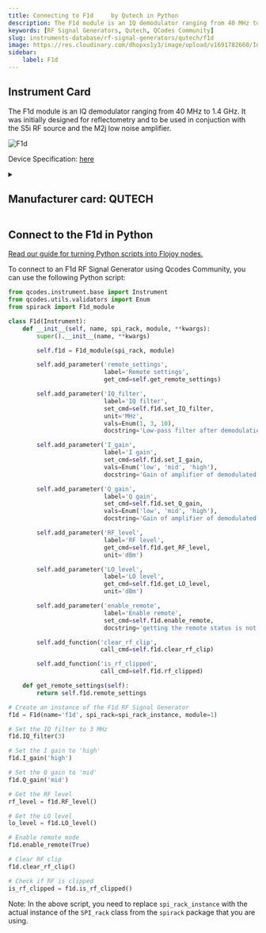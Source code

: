 ```yaml
---
title: Connecting to F1d	 by Qutech in Python
description: The F1d module is an IQ demodulator ranging from 40 MHz to 1.4 GHz. It was initially designed for reflectometry and to be used in conjuction with the S5i RF source and the M2j low noise amplifier.
keywords: [RF Signal Generators, Qutech, QCodes Community] 
slug: instruments-database/rf-signal-generators/qutech/f1d 
image: https://res.cloudinary.com/dhopxs1y3/image/upload/v1691782660/Instruments/RF%20Signal%20Generator/F1d/F1d.png
sidebar:
    label: F1d 
---
```



## Instrument Card

The F1d module is an IQ demodulator ranging from 40 MHz to 1.4 GHz. It was initially designed for reflectometry and to be used in conjuction with the S5i RF source and the M2j low noise amplifier.

![F1d](https://res.cloudinary.com/dhopxs1y3/image/upload/v1691782660/Instruments/RF%20Signal%20Generator/F1d/F1d.png)

Device Specification: [here](/instruments-database/all-instruments)

<details style={{ marginTop: "15px"}}>
<summary><h2 style={{display:'inline'}}>Manufacturer card: QUTECH</h2></summary>

![QUTECH](https://res.cloudinary.com/dhopxs1y3/image/upload/v1692806156/Instruments/Vendor%20Logos/QuTech.png)

At QuTech, we work on a radically new technology with world-changing potential. Our mission: to develop scalable prototypes of a quantum computer and an inherently safe quantum internet, based on the fundamental laws of quantum mechanics.

- Headquarters: CJ Delft, Netherlands
- Yearly Revenue (millions, USD): 41.3
- Vendor Website: [here](https://qutech.nl/)

</details>


<FeaturedInstrumentVideo category="RF_SIGNAL_GENERATORS" />

## Connect to the F1d in Python

[Read our guide for turning Python scripts into Flojoy nodes.](https://docs.flojoy.ai/contribution/blocks/custom-flojoy-block/)



<Tabs>
<TabItem value="Flojoy" label="Flojoy" className="flojoy-instrument-tabs">

<SectionsCard category="RF_SIGNAL_GENERATORS" manufacturer="Qutech"></SectionsCard>

</TabItem>
<TabItem value="QCodes Community" label="QCodes Community">

To connect to an F1d RF Signal Generator using Qcodes Community, you can use the following Python script:

```python
from qcodes.instrument.base import Instrument
from qcodes.utils.validators import Enum
from spirack import F1d_module

class F1d(Instrument):
    def __init__(self, name, spi_rack, module, **kwargs):
        super().__init__(name, **kwargs)

        self.f1d = F1d_module(spi_rack, module)

        self.add_parameter('remote_settings',
                           label='Remote settings',
                           get_cmd=self.get_remote_settings)

        self.add_parameter('IQ_filter',
                           label='IQ filter',
                           set_cmd=self.f1d.set_IQ_filter,
                           unit='MHz',
                           vals=Enum(1, 3, 10),
                           docstring='Low-pass filter after demodulation')

        self.add_parameter('I_gain',
                           label='I gain',
                           set_cmd=self.f1d.set_I_gain,
                           vals=Enum('low', 'mid', 'high'),
                           docstring='Gain of amplifier of demodulated signal')

        self.add_parameter('Q_gain',
                           label='Q gain',
                           set_cmd=self.f1d.set_Q_gain,
                           vals=Enum('low', 'mid', 'high'),
                           docstring='Gain of amplifier of demodulated signal')

        self.add_parameter('RF_level',
                           label='RF level',
                           get_cmd=self.f1d.get_RF_level,
                           unit='dBm')

        self.add_parameter('LO_level',
                           label='LO level',
                           get_cmd=self.f1d.get_LO_level,
                           unit='dBm')

        self.add_parameter('enable_remote',
                           label='Enable remote',
                           set_cmd=self.f1d.enable_remote,
                           docstring='getting the remote status is not possible')

        self.add_function('clear_rf_clip',
                          call_cmd=self.f1d.clear_rf_clip)

        self.add_function('is_rf_clipped',
                          call_cmd=self.f1d.rf_clipped)

    def get_remote_settings(self):
        return self.f1d.remote_settings

# Create an instance of the F1d RF Signal Generator
f1d = F1d(name='f1d', spi_rack=spi_rack_instance, module=1)

# Set the IQ filter to 3 MHz
f1d.IQ_filter(3)

# Set the I gain to 'high'
f1d.I_gain('high')

# Set the Q gain to 'mid'
f1d.Q_gain('mid')

# Get the RF level
rf_level = f1d.RF_level()

# Get the LO level
lo_level = f1d.LO_level()

# Enable remote mode
f1d.enable_remote(True)

# Clear RF clip
f1d.clear_rf_clip()

# Check if RF is clipped
is_rf_clipped = f1d.is_rf_clipped()
```

Note: In the above script, you need to replace `spi_rack_instance` with the actual instance of the `SPI_rack` class from the `spirack` package that you are using.

</TabItem>
</Tabs>